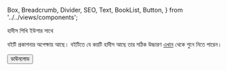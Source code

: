   Box,
  Breadcrumb,
  Divider,
  SEO,
  Text,
  BookList,
  Button,
} from '../../views/components';

<SEO pageTitle="হাদীস শিখি ইউশার সাথে" />
<Box maxWidth={960} margin="0 auto" padding={{ xs: 3, sm: 4 }}>

<Text variant="h2" textAlign="center">
  হাদীস শিখি ইউশার সাথে
</Text>
<Divider />
<Breadcrumb
  links={[
    { url: '/', name: 'নীড়পাতা' },
    { url: '/study-materials/', name: 'শিক্ষাপোকরণ' },
  ]}
/>
<Divider />

বইটি প্রকাশনার অপেক্ষায় আছে। বইটিতে যে কয়টি হাদীস আছে তার সঠিক উচ্চারণ [এখান](https://drive.google.com/drive/folders/1ODWkq6A8WHr6sRA1_BuqMDO5AnOWN12p?usp=sharing)
থেকে শুনে নিতে পারেন।

<Box textAlign="center">
  <a
    href="https://drive.google.com/drive/folders/1ODWkq6A8WHr6sRA1_BuqMDO5AnOWN12p?usp=sharing"
    target="_blank"
    rel="noreferrer noopener"
  >
    <Button variant="primary">ডাউনলোড</Button>
  </a>
</Box>

</Box>
